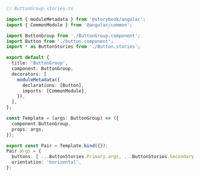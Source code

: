 ```ts
// ButtonGroup.stories.ts

import { moduleMetadata } from '@storybook/angular';
import { CommonModule } from '@angular/common';

import ButtonGroup from './ButtonGroup.component';
import Button from './button.component';
import * as ButtonStories from './Button.stories';

export default {
  title: 'ButtonGroup',
  component: ButtonGroup,
  decorators: [
    moduleMetadata({
      declarations: [Button],
      imports: [CommonModule],
    }),
  ],
};

const Template = (args: ButtonGroup) => ({
  component:ButtonGroup,
  props: args,
});

export const Pair = Template.bind({});
Pair.args = {
  buttons: [ ...ButtonStories.Primary.args, ...ButtonStories.Secondary.args ],
  orientation: 'horizontal',
};
```